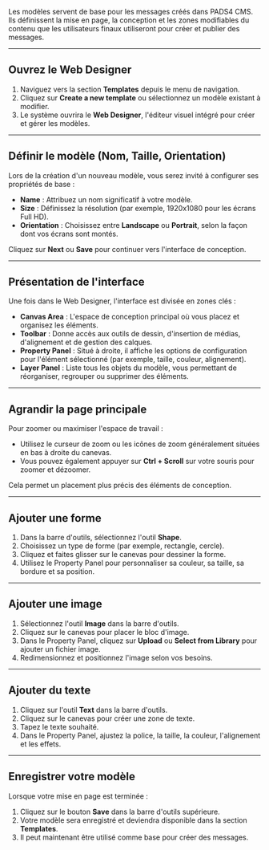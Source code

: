 Les modèles servent de base pour les messages créés dans PADS4 CMS. Ils définissent la mise en page, la conception et les zones modifiables du contenu que les utilisateurs finaux utiliseront pour créer et publier des messages.

***

## Ouvrez le Web Designer

1. Naviguez vers la section **Templates** depuis le menu de navigation.
2. Cliquez sur **Create a new template** ou sélectionnez un modèle existant à modifier.
3. Le système ouvrira le **Web Designer**, l'éditeur visuel intégré pour créer et gérer les modèles.

***

## Définir le modèle (Nom, Taille, Orientation)

Lors de la création d'un nouveau modèle, vous serez invité à configurer ses propriétés de base :

* **Name** : Attribuez un nom significatif à votre modèle.
* **Size** : Définissez la résolution (par exemple, 1920x1080 pour les écrans Full HD).
* **Orientation** : Choisissez entre **Landscape** ou **Portrait**, selon la façon dont vos écrans sont montés.

Cliquez sur **Next** ou **Save** pour continuer vers l'interface de conception.

***

## Présentation de l'interface

Une fois dans le Web Designer, l'interface est divisée en zones clés :

* **Canvas Area** : L'espace de conception principal où vous placez et organisez les éléments.
* **Toolbar** : Donne accès aux outils de dessin, d'insertion de médias, d'alignement et de gestion des calques.
* **Property Panel** : Situé à droite, il affiche les options de configuration pour l'élément sélectionné (par exemple, taille, couleur, alignement).
* **Layer Panel** : Liste tous les objets du modèle, vous permettant de réorganiser, regrouper ou supprimer des éléments.

***

## Agrandir la page principale

Pour zoomer ou maximiser l'espace de travail :

* Utilisez le curseur de zoom ou les icônes de zoom généralement situées en bas à droite du canevas.
* Vous pouvez également appuyer sur **Ctrl + Scroll** sur votre souris pour zoomer et dézoomer.

Cela permet un placement plus précis des éléments de conception.

***

## Ajouter une forme

1. Dans la barre d'outils, sélectionnez l'outil **Shape**.
2. Choisissez un type de forme (par exemple, rectangle, cercle).
3. Cliquez et faites glisser sur le canevas pour dessiner la forme.
4. Utilisez le Property Panel pour personnaliser sa couleur, sa taille, sa bordure et sa position.

***

## Ajouter une image

1. Sélectionnez l'outil **Image** dans la barre d'outils.
2. Cliquez sur le canevas pour placer le bloc d'image.
3. Dans le Property Panel, cliquez sur **Upload** ou **Select from Library** pour ajouter un fichier image.
4. Redimensionnez et positionnez l'image selon vos besoins.

***

## Ajouter du texte

1. Cliquez sur l'outil **Text** dans la barre d'outils.
2. Cliquez sur le canevas pour créer une zone de texte.
3. Tapez le texte souhaité.
4. Dans le Property Panel, ajustez la police, la taille, la couleur, l'alignement et les effets.

***

## Enregistrer votre modèle

Lorsque votre mise en page est terminée :

1. Cliquez sur le bouton **Save** dans la barre d'outils supérieure.
2. Votre modèle sera enregistré et deviendra disponible dans la section **Templates**.
3. Il peut maintenant être utilisé comme base pour créer des messages.
